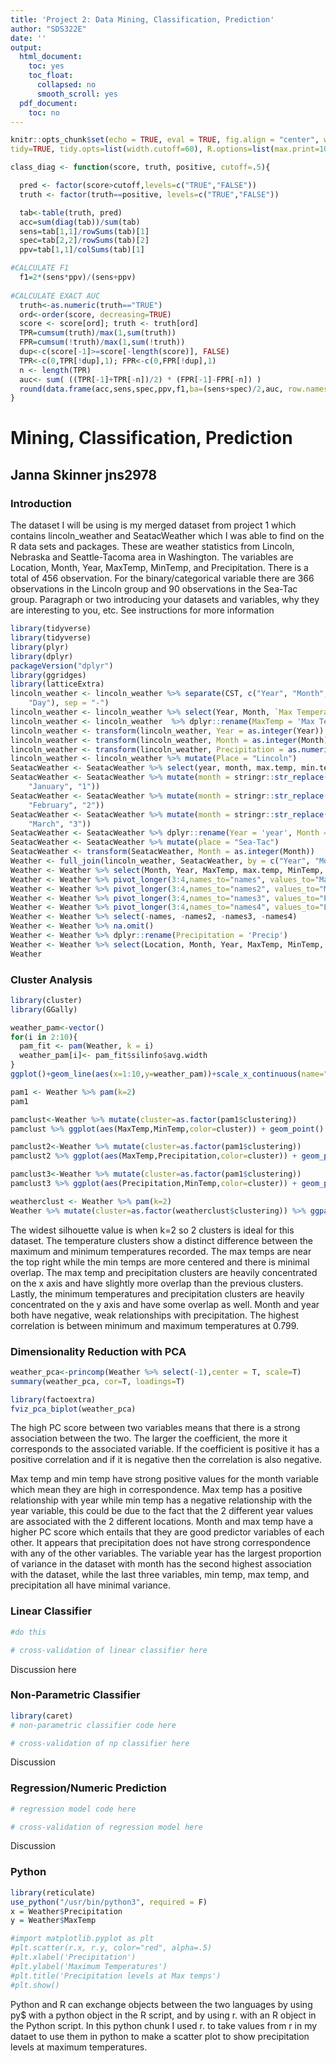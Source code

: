 ```yaml
---
title: 'Project 2: Data Mining, Classification, Prediction'
author: "SDS322E"
date: ''
output:
  html_document:
    toc: yes
    toc_float:
      collapsed: no
      smooth_scroll: yes
  pdf_document:
    toc: no
---
```


```r
knitr::opts_chunk$set(echo = TRUE, eval = TRUE, fig.align = "center", warning = F, message = F,
tidy=TRUE, tidy.opts=list(width.cutoff=60), R.options=list(max.print=100))

class_diag <- function(score, truth, positive, cutoff=.5){

  pred <- factor(score>cutoff,levels=c("TRUE","FALSE"))
  truth <- factor(truth==positive, levels=c("TRUE","FALSE"))

  tab<-table(truth, pred)
  acc=sum(diag(tab))/sum(tab)
  sens=tab[1,1]/rowSums(tab)[1]
  spec=tab[2,2]/rowSums(tab)[2]
  ppv=tab[1,1]/colSums(tab)[1]

#CALCULATE F1
  f1=2*(sens*ppv)/(sens+ppv)
  
#CALCULATE EXACT AUC
  truth<-as.numeric(truth=="TRUE")
  ord<-order(score, decreasing=TRUE)
  score <- score[ord]; truth <- truth[ord]
  TPR=cumsum(truth)/max(1,sum(truth))
  FPR=cumsum(!truth)/max(1,sum(!truth))
  dup<-c(score[-1]>=score[-length(score)], FALSE)
  TPR<-c(0,TPR[!dup],1); FPR<-c(0,FPR[!dup],1)
  n <- length(TPR)
  auc<- sum( ((TPR[-1]+TPR[-n])/2) * (FPR[-1]-FPR[-n]) )
  round(data.frame(acc,sens,spec,ppv,f1,ba=(sens+spec)/2,auc, row.names = "Metrics"),4)
}
```

# Mining, Classification, Prediction

## Janna Skinner jns2978

### Introduction 

The dataset I will be using is my merged dataset from project 1 which contains lincoln_weather and SeatacWeather which I was able to find on the R data sets and packages. These are weather statistics from Lincoln, Nebraska and Seattle-Tacoma area in Washington. The variables are Location, Month, Year, MaxTemp, MinTemp, and Precipitation. There is a total of 456 observation. For the binary/categorical variable there are 366 observations in the Lincoln group and 90 observations in the Sea-Tac group.
Paragraph or two introducing your datasets and variables, why they are interesting to you, etc. See instructions for more information

```R
library(tidyverse)
library(tidyverse)
library(plyr)
library(dplyr)
packageVersion("dplyr")
library(ggridges)
library(latticeExtra)
lincoln_weather <- lincoln_weather %>% separate(CST, c("Year", "Month", 
    "Day"), sep = "-")
lincoln_weather <- lincoln_weather %>% select(Year, Month, `Max Temperature [F]`, `Min Temperature [F]`, `Precipitation [In]`)
lincoln_weather <- lincoln_weather  %>% dplyr::rename(MaxTemp = 'Max Temperature [F]', MinTemp = 'Min Temperature [F]', Precipitation = 'Precipitation [In]')
lincoln_weather <- transform(lincoln_weather, Year = as.integer(Year))
lincoln_weather <- transform(lincoln_weather, Month = as.integer(Month))
lincoln_weather <- transform(lincoln_weather, Precipitation = as.numeric(Precipitation))
lincoln_weather <- lincoln_weather %>% mutate(Place = "Lincoln")
SeatacWeather <- SeatacWeather %>% select(year, month, max.temp, min.temp, precip)
SeatacWeather <- SeatacWeather %>% mutate(month = stringr::str_replace(month, 
    "January", "1"))
SeatacWeather <- SeatacWeather %>% mutate(month = stringr::str_replace(month, 
    "February", "2"))
SeatacWeather <- SeatacWeather %>% mutate(month = stringr::str_replace(month, 
    "March", "3"))
SeatacWeather <- SeatacWeather %>% dplyr::rename(Year = 'year', Month = 'month')
SeatacWeather <- SeatacWeather %>% mutate(place = "Sea-Tac")
SeatacWeather <- transform(SeatacWeather, Month = as.integer(Month))
Weather <- full_join(lincoln_weather, SeatacWeather, by = c("Year", "Month"))
Weather <- Weather %>% select(Month, Year, MaxTemp, max.temp, MinTemp, min.temp, Precipitation, precip, Place, place)
Weather <- Weather %>% pivot_longer(3:4,names_to="names", values_to="MaxTemp")
Weather <- Weather %>% pivot_longer(3:4,names_to="names2", values_to="MinTemp")
Weather <- Weather %>% pivot_longer(3:4,names_to="names3", values_to="Precip")
Weather <- Weather %>% pivot_longer(3:4,names_to="names4", values_to="Location")
Weather <- Weather %>% select(-names, -names2, -names3, -names4)
Weather <- Weather %>% na.omit()
Weather <- Weather %>% dplyr::rename(Precipitation = 'Precip')
Weather <- Weather %>% select(Location, Month, Year, MaxTemp, MinTemp, Precipitation)
Weather
```

### Cluster Analysis

```R
library(cluster)
library(GGally)

weather_pam<-vector() 
for(i in 2:10){  
  pam_fit <- pam(Weather, k = i)
  weather_pam[i]<- pam_fit$silinfo$avg.width
}
ggplot()+geom_line(aes(x=1:10,y=weather_pam))+scale_x_continuous(name="k",breaks=1:10)

pam1 <- Weather %>% pam(k=2)
pam1

pamclust<-Weather %>% mutate(cluster=as.factor(pam1$clustering))
pamclust %>% ggplot(aes(MaxTemp,MinTemp,color=cluster)) + geom_point()

pamclust2<-Weather %>% mutate(cluster=as.factor(pam1$clustering))
pamclust2 %>% ggplot(aes(MaxTemp,Precipitation,color=cluster)) + geom_point()

pamclust3<-Weather %>% mutate(cluster=as.factor(pam1$clustering))
pamclust3 %>% ggplot(aes(Precipitation,MinTemp,color=cluster)) + geom_point()

weatherclust <- Weather %>% pam(k=2)
Weather %>% mutate(cluster=as.factor(weatherclust$clustering)) %>% ggpairs(columns = 1:6,aes(color=cluster))
```

The widest silhouette value is when k=2 so 2 clusters is ideal for this dataset. The temperature clusters show a distinct difference between the maximum and minimum temperatures recorded. The max temps are near the top right while the min temps are more centered and there is minimal overlap. The max temp and precipitation clusters are heavily concentrated on the x axis and have slightly more overlap than the previous clusters. Lastly, the minimum temperatures and precipitation clusters are heavily concentrated on the y axis and have some overlap as well. Month and year both have negative, weak relationships with precipitation. The highest correlation is between minimum and maximum temperatures at 0.799. 
    
    
### Dimensionality Reduction with PCA

```R
weather_pca<-princomp(Weather %>% select(-1),center = T, scale=T)
summary(weather_pca, cor=T, loadings=T)

library(factoextra)
fviz_pca_biplot(weather_pca)

```

The high PC score between two variables means that there is a strong association between the two. The larger the coefficient, the more it corresponds to the associated variable. If the coefficient is positive it has a positive correlation and if it is negative then the correlation is also negative. 

Max temp and min temp have strong positive values for the month variable which mean they are high in correspondence. Max temp has a positive relationship with year while min temp has a negative relationship with the year variable, this could be due to the fact that the 2 different year values are associated with the 2 different locations. Month and max temp have a higher PC score which entails that they are good predictor variables of each other. It appears that precipitation does not have strong correspondence with any of the other variables. The variable year has the largest proportion of variance in the dataset with month has the second highest association with the dataset, while the last three variables, min temp, max temp, and precipitation all have minimal variance.     

###  Linear Classifier

```R
#do this 
```

```R
# cross-validation of linear classifier here
```

Discussion here

### Non-Parametric Classifier

```R
library(caret)
# non-parametric classifier code here
```

```R
# cross-validation of np classifier here
```

Discussion


### Regression/Numeric Prediction

```R
# regression model code here
```

```R
# cross-validation of regression model here
```

Discussion

### Python 

```R
library(reticulate)
use_python("/usr/bin/python3", required = F)
x = Weather$Precipitation
y = Weather$MaxTemp

```

```python
#import matplotlib.pyplot as plt
#plt.scatter(r.x, r.y, color="red", alpha=.5)
#plt.xlabel('Precipitation')
#plt.ylabel('Maximum Temperatures')
#plt.title('Precipitation levels at Max temps')
#plt.show()
```

Python and R can exchange objects between the two languages by using py$ with a python object in the R script, and by using r. with an R object in the Python script. In this python chunk I used r. to take values from r in my dataet to use them in python to make a scatter plot to show precipitation levels at maximum temperatures.





